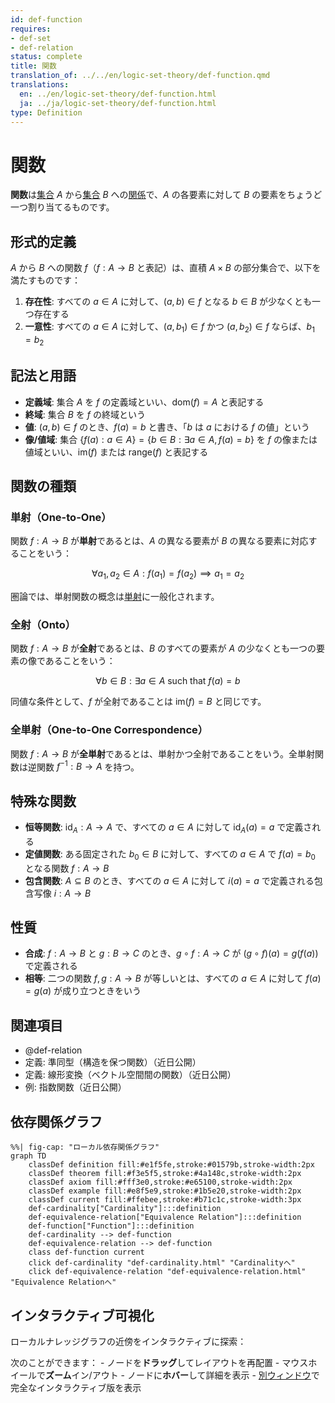 ```yaml
---
id: def-function
requires:
- def-set
- def-relation
status: complete
title: 関数
translation_of: ../../en/logic-set-theory/def-function.qmd
translations:
  en: ../en/logic-set-theory/def-function.html
  ja: ../ja/logic-set-theory/def-function.html
type: Definition
---
```


# 関数 {#def-function}

**関数**は[集合](def-set.qmd) $A$ から[集合](def-set.qmd) $B$ への[関係](def-relation.qmd)で、$A$ の各要素に対して $B$ の要素をちょうど一つ割り当てるものです。

## 形式的定義

$A$ から $B$ への関数 $f$（$f: A \to B$ と表記）は、直積 $A \times B$ の部分集合で、以下を満たすものです：

1. **存在性**: すべての $a \in A$ に対して、$(a, b) \in f$ となる $b \in B$ が少なくとも一つ存在する
2. **一意性**: すべての $a \in A$ に対して、$(a, b_1) \in f$ かつ $(a, b_2) \in f$ ならば、$b_1 = b_2$

## 記法と用語

- **定義域**: 集合 $A$ を $f$ の定義域といい、$\text{dom}(f) = A$ と表記する
- **終域**: 集合 $B$ を $f$ の終域という
- **値**: $(a, b) \in f$ のとき、$f(a) = b$ と書き、「$b$ は $a$ における $f$ の値」という
- **像/値域**: 集合 $\{f(a) : a \in A\} = \{b \in B : \exists a \in A, f(a) = b\}$ を $f$ の像または値域といい、$\text{im}(f)$ または $\text{range}(f)$ と表記する

## 関数の種類

### 単射（One-to-One）

関数 $f: A \to B$ が**単射**であるとは、$A$ の異なる要素が $B$ の異なる要素に対応することをいう：

$$\forall a_1, a_2 \in A: f(a_1) = f(a_2) \implies a_1 = a_2$$

圏論では、単射関数の概念は[単射](../category-theory/def-monomorphism.qmd)に一般化されます。

### 全射（Onto）

関数 $f: A \to B$ が**全射**であるとは、$B$ のすべての要素が $A$ の少なくとも一つの要素の像であることをいう：

$$\forall b \in B: \exists a \in A \text{ such that } f(a) = b$$

同値な条件として、$f$ が全射であることは $\text{im}(f) = B$ と同じです。

### 全単射（One-to-One Correspondence）

関数 $f: A \to B$ が**全単射**であるとは、単射かつ全射であることをいう。全単射関数は逆関数 $f^{-1}: B \to A$ を持つ。

## 特殊な関数

- **恒等関数**: $\text{id}_A: A \to A$ で、すべての $a \in A$ に対して $\text{id}_A(a) = a$ で定義される
- **定値関数**: ある固定された $b_0 \in B$ に対して、すべての $a \in A$ で $f(a) = b_0$ となる関数 $f: A \to B$
- **包含関数**: $A \subseteq B$ のとき、すべての $a \in A$ に対して $i(a) = a$ で定義される包含写像 $i: A \to B$

## 性質

- **合成**: $f: A \to B$ と $g: B \to C$ のとき、$g \circ f: A \to C$ が $(g \circ f)(a) = g(f(a))$ で定義される
- **相等**: 二つの関数 $f, g: A \to B$ が等しいとは、すべての $a \in A$ に対して $f(a) = g(a)$ が成り立つときをいう

## 関連項目

- @def-relation
- 定義: 準同型（構造を保つ関数）（近日公開）
- 定義: 線形変換（ベクトル空間間の関数）（近日公開）
- 例: 指数関数（近日公開）

## 依存関係グラフ

```mermaid
%%| fig-cap: "ローカル依存関係グラフ"
graph TD
    classDef definition fill:#e1f5fe,stroke:#01579b,stroke-width:2px
    classDef theorem fill:#f3e5f5,stroke:#4a148c,stroke-width:2px
    classDef axiom fill:#fff3e0,stroke:#e65100,stroke-width:2px
    classDef example fill:#e8f5e9,stroke:#1b5e20,stroke-width:2px
    classDef current fill:#ffebee,stroke:#b71c1c,stroke-width:3px
    def-cardinality["Cardinality"]:::definition
    def-equivalence-relation["Equivalence Relation"]:::definition
    def-function["Function"]:::definition
    def-cardinality --> def-function
    def-equivalence-relation --> def-function
    class def-function current
    click def-cardinality "def-cardinality.html" "Cardinalityへ"
    click def-equivalence-relation "def-equivalence-relation.html" "Equivalence Relationへ"
```

## インタラクティブ可視化

ローカルナレッジグラフの近傍をインタラクティブに探索：

::: {.graph-viz data-id="def-function" data-width="700" data-height="500"}
:::

次のことができます：
- ノードを**ドラッグ**してレイアウトを再配置
- マウスホイールで**ズーム**イン/アウト
- ノードに**ホバー**して詳細を表示
- [別ウィンドウ](../../output/interactive/ja/def-function.html){target="_blank"}で完全なインタラクティブ版を表示
